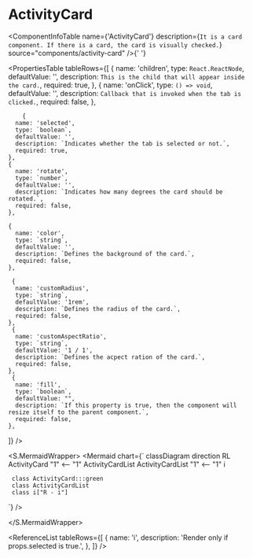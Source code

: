 

<Meta title="ApplicationModel/Components/ActivityCard/docs" />

# ActivityCard

<ComponentInfoTable
  name={'ActivityCard'}
  description={`It is a card component. If there is a card, the card is visually checked.`}
  source="components/activity-card"
/>{' '}

<PropertiesTable
  tableRows={[
    {
      name: 'children',
      type: `React.ReactNode`,
      defaultValue: '',
      description: `This is the child that will appear inside the card.`,
      required: true,
    },
    {
      name: 'onClick',
      type: `() => void`,
      defaultValue: '',
      description: `Callback that is invoked when the tab is clicked.`,
      required: false,
    },

        {
      name: 'selected',
      type: `boolean`,
      defaultValue: '',
      description: `Indicates whether the tab is selected or not.`,
      required: true,
    },
    {
      name: 'rotate',
      type: `number`,
      defaultValue: '',
      description: `Indicates how many degrees the card should be rotated.`,
      required: false,
    },

    {
      name: 'color',
      type: `string`,
      defaultValue: '',
      description: `Defines the background of the card.`,
      required: false,
    },

     {
      name: 'customRadius',
      type: `string`,
      defaultValue: '1rem',
      description: `Defines the radius of the card.`,
      required: false,
    },
     {
      name: 'customAspectRatio',
      type: `string`,
      defaultValue: '1 / 1',
      description: `Defines the acpect ration of the card.`,
      required: false,
    },
     {
      name: 'fill',
      type: `boolean`,
      defaultValue: "",
      description: `If this property is true, then the component will resize itself to the parent component.`,
      required: false,
    },

]}
/>

<S.MermaidWrapper>
<Mermaid
  chart={`
     classDiagram
     direction RL
     ActivityCard "1" <-- "1" ActivityCardList
     ActivityCardList "1" <-- "1" i

     class ActivityCard:::green
     class ActivityCardList
     class i["R - i"]

`}
/>

</S.MermaidWrapper>

<ReferenceList
  tableRows={[
    {
      name: 'i',
      description: 'Render only if props.selected is true.',
    },
  ]}
/>
